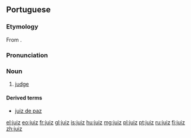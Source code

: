==Portuguese==

===Etymology===
From {{etyl|la|pt}} {{term|iudex|iūdex|lang=la}}.

===Pronunciation===
{{rfp|lang=pt}}

===Noun===
{{pt-noun|m|juízes}}

# [[judge]]

====Derived terms====
* [[juiz de paz]]


[[el:juiz]]
[[eo:juiz]]
[[fr:juiz]]
[[gl:juiz]]
[[is:juiz]]
[[hu:juiz]]
[[mg:juiz]]
[[pl:juiz]]
[[pt:juiz]]
[[ru:juiz]]
[[fi:juiz]]
[[zh:juiz]]
